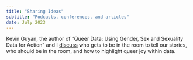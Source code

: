 ```yaml
---
title: "Sharing Ideas"
subtitle: "Podcasts, conferences, and articles" 
date: July 2023
---
```


Kevin Guyan, the author of "Queer Data: Using Gender, Sex and Sexuality Data for Action" and I [discuss](https://www.youtube.com/watch?v=FX3E7VC2BrQ) who gets to be in the room to tell our stories, who should be in the room, and how to highlight queer joy within data.
